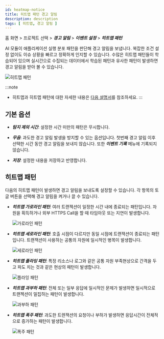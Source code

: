 ```yaml
---
id: heatmap-notice
title: 히트맵 패턴 경고 알림
description: description
tags: [ 히트맵, 경고 알림 ]
---
```


홈 화면 > 프로젝트 선택 > ***경고 알림*** > ***이벤트 설정*** > ***히트맵 패턴***

AI 모듈이 애플리케이션 실행 분포 패턴을 판단해 경고 알림을 보냅니다. 복잡한 조건 설정 없이도 이슈 상황을 빠르고 정확하게 인지할 수 있습니다. 수많은 히트맵 패턴들이 학습되어 있으며 실시간으로 수집되는 데이터에서 학습된 패턴과 유사한 패턴이 발생하면 경고 알림을 받아 볼 수 있습니다.

![히트맵 패턴](/img/set-event-heatmap.png)

:::note
* 히트맵과 히트맵 패턴에 대한 자세한 내용은 [다음 설명서](../track-transactions/trs-view)를 참조하세요.
:::

## 기본 옵션

* ***탐지 제외 시간***: 설정한 시간 미만의 패턴은 무시합니다.

* ***무음***: 과도한 경고 알림 발생을 방지할 수 있는 옵션입니다. 첫번째 경고 알림 이후 선택한 시간 동안 경고 알림을 보내지 않습니다. 또한 ***이벤트 기록*** 메뉴에 기록되지 않습니다.

* ***저장***: 설정한 내용을 저장하고 반영합니다.

## 히트맵 패턴

다음의 히트맵 패턴이 발생하면 경고 알림을 보내도록 설정할 수 있습니다. 각 항목의 토글 버튼을 선택해 경고 알림을 켜거나 끌 수 있습니다.

* ***히트맵 가로라인 패턴***: 여러 트랜젝션이 일정한 시간 내에 종료되는 패턴입니다. 자원을 획득하거나 외부 HTTPS Call을 할 때 타임아웃 또는 지연이 발생합니다.

  ![가로라인 패턴](/img/blog_49_04.webp)

* ***히트맵 세로라인 패턴***: 호출 시점이 다르지만 동일 시점에 트랜잭션이 종료되는 패턴입니다. 트랜잭션이 사용하는 공통의 자원에 일시적인 병목이 발생합니다.

  ![세로라인 패턴](/img/blog_49_05.webp)

* ***히트맵 플라잉 패턴***: 특정 리소스나 로그와 같은 공통 자원 부족현상으로 간격을 두고 파도 치는 것과 같은 현상의 패턴이 발생합니다.

  ![플라잉 패턴](/img/blog_49_06.webp)

* ***히트맵 과부하 패턴***: 전체 또는 일부 응답에 일시적인 문제가 발생하면 일시적으로 트랜젝션이 밀집하는 패턴이 발생합니다.

  ![과부하 패턴](/img/blog_49_07.webp)

* ***히트맵 폭주 패턴***: 과도한 트렌잭션의 요청이나 부하가 발생하면 응답시간이 전체적으로 증가하는 패턴이 발생합니다.

  ![폭주 패턴](/img/blog_49_08.webp)